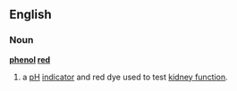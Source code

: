 ==English==
{{Wikipedia}}
===Noun===
'''[[phenol]] [[red]]'''
# a [[pH]] [[indicator]] and red dye used to test [[kidney function]].